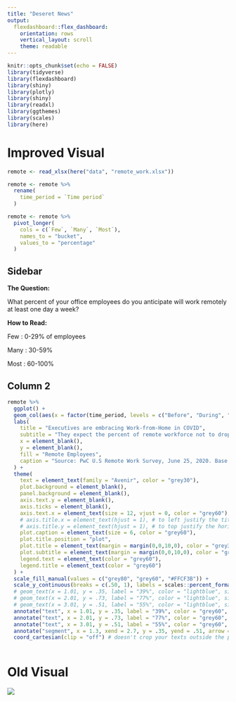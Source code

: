 ```yaml
---
title: "Deseret News"
output:
  flexdashboard::flex_dashboard:
    orientation: rows
    vertical_layout: scroll
    theme: readable
---
```


```r
knitr::opts_chunk$set(echo = FALSE)
library(tidyverse)
library(flexdashboard)
library(shiny)
library(plotly)
library(shiny)
library(readxl)
library(ggthemes)
library(scales)
library(here)
```

Improved Visual
=======================================================================

```r

remote <- read_xlsx(here("data", "remote_work.xlsx"))

remote <- remote %>% 
  rename(
    time_period = `Time period`
  )

remote <- remote %>% 
  pivot_longer(
    cols = c(`Few`, `Many`, `Most`),
    names_to = "bucket",
    values_to = "percentage"
  )


```

Sidebar {.sidebar}
------------------------------------------------------
__The Question:__ 

What percent of your office employees do you anticipate will work remotely at least one day a week?

__How to Read:__

Few : 0-29% of employees

Many : 30-59%

Most : 60-100%

Column 2
------------------------------------------------------
```r

remote %>% 
  ggplot() +
  geom_col(aes(x = factor(time_period, levels = c("Before", "During", "After*"), ordered = TRUE), y = percentage, fill = factor(bucket, levels = c("Few", "Many", "Most"), ordered = TRUE)), width = 0.6) +
  labs(
    title = "Executives are embracing Work-from-Home in COVID",
    subtitle = "They expect the percent of remote workforce not to drop back to original levels",
    x = element_blank(),
    y = element_blank(),
    fill = "Remote Employees",
    caption = "Source: PwC U.S Remote Work Survey, June 25, 2020. Base: 120 U.S. executives. * = projected"
  ) +
  theme(
    text = element_text(family = "Avenir", color = "grey30"),
    plot.background = element_blank(),
    panel.background = element_blank(),
    axis.text.y = element_blank(),
    axis.ticks = element_blank(), 
    axis.text.x = element_text(size = 12, vjust = 0, color = "grey60"),
    # axis.title.x = element_text(hjust = 1), # to left justify the title
    # axis.title.y = element_text(hjust = 1), # to top justify the horizontal title
    plot.caption = element_text(size = 6, color = "grey60"),
    plot.title.position = "plot",
    plot.title = element_text(margin = margin(0,0,10,0), color = "grey30"),
    plot.subtitle = element_text(margin = margin(0,0,10,0), color = "grey60"),
    legend.text = element_text(color = "grey60"),
    legend.title = element_text(color = "grey60")
  ) +
  scale_fill_manual(values = c("grey80", "grey60", "#FFCF3B")) +
  scale_y_continuous(breaks = c(.50, 1), labels = scales::percent_format(), expand = c(0,0)) + # expand moves the graph closer to labels
  # geom_text(x = 1.01, y = .35, label = "39%", color = "lightblue", size = 5) + # annotate is better
  # geom_text(x = 2.01, y = .73, label = "77%", color = "lightblue", size = 5) +
  # geom_text(x = 3.01, y = .51, label = "55%", color = "lightblue", size = 5) +
  annotate("text", x = 1.01, y = .35, label = "39%", color = "grey60", size = 5, family = "Avenir") +
  annotate("text", x = 2.01, y = .73, label = "77%", color = "grey60", size = 5, family = "Avenir") +
  annotate("text", x = 3.01, y = .51, label = "55%", color = "grey60", size = 5, family = "Avenir") +
  annotate("segment", x = 1.3, xend = 2.7, y = .35, yend = .51, arrow = arrow(type = "open",), color = "grey60") +
  coord_cartesian(clip = "off") # doesn't crop your texts outside the plot
  

```


Old Visual
=======================================================================

![](Remote WorkWins-01.jpg)


